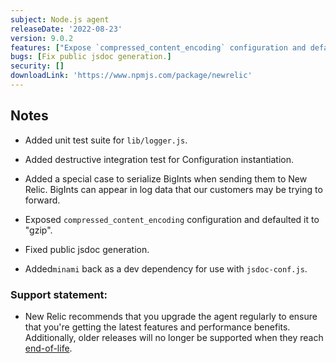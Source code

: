 ```yaml
---
subject: Node.js agent
releaseDate: '2022-08-23'
version: 9.0.2
features: ["Expose `compressed_content_encoding` configuration and defaulted it to "gzip".","Add a special case to serialize BigInts.","Add `minami` back as a dev dependency for use with `jsdoc-conf.js`."]
bugs: [Fix public jsdoc generation.]
security: []
downloadLink: 'https://www.npmjs.com/package/newrelic'
---
```


## Notes

* Added unit test suite for `lib/logger.js`.

* Added destructive integration test for Configuration instantiation.

* Added a special case to serialize BigInts when sending them to New Relic. BigInts can appear in log data that our customers may be trying to forward.

* Exposed  `compressed_content_encoding` configuration and defaulted it to "gzip".

* Fixed public jsdoc generation.

* Added`minami` back as a dev dependency for use with `jsdoc-conf.js`.


### Support statement:

* New Relic recommends that you upgrade the agent regularly to ensure that you're getting the latest features and performance benefits. Additionally, older releases will no longer be supported when they reach [end-of-life](/docs/using-new-relic/cross-product-functions/install-configure/notification-changes-new-relic-saas-features-distributed-software).
